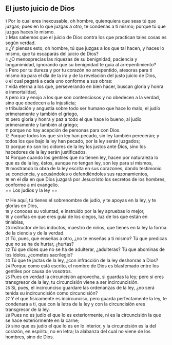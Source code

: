 == El justo juicio de Dios ==

{{anchor|1}} <small>1</small> Por lo cual eres inexcusable, oh hombre, quienquiera que seas tú que juzgas; pues en lo que juzgas a otro, te condenas a ti mismo; porque tú que juzgas haces lo mismo.<br>
{{anchor|2}} <small>2</small> Mas sabemos que el juicio de Dios contra los que practican tales cosas es según verdad.<br>
{{anchor|3}} <small>3</small> ¿Y piensas esto, oh hombre, tú que juzgas a los que tal hacen, y haces lo mismo, que tú escaparás del juicio de Dios?<br>
{{anchor|4}} <small>4</small> ¿O menosprecias las riquezas de su benignidad, paciencia y longanimidad, ignorando que su benignidad te guía al arrepentimiento?<br>
{{anchor|5}} <small>5</small> Pero por tu dureza y por tu corazón no arrepentido, atesoras para ti mismo ira para el día de la ira y de la revelación del justo juicio de Dios,<br>
{{anchor|6}} <small>6</small> el cual pagará a cada uno conforme a sus obras:<br>
{{anchor|7}} <small>7</small> vida eterna a los que, perseverando en bien hacer, buscan gloria y honra e inmortalidad,<br>
{{anchor|8}} <small>8</small> pero ira y enojo a los que son contenciosos y no obedecen a la verdad, sino que obedecen a la injusticia;<br>
{{anchor|9}} <small>9</small> tribulación y angustia sobre todo ser humano que hace lo malo, el judío primeramente y también el griego,<br>
{{anchor|10}} <small>10</small> pero gloria y honra y paz a todo el que hace lo bueno, al judío primeramente y también al griego;<br>
{{anchor|11}} <small>11</small> porque no hay acepción de personas para con Dios.<br>
{{anchor|12}} <small>12</small> Porque todos los que sin ley han pecado, sin ley también perecerán; y todos los que bajo la ley han pecado, por la ley serán juzgados;<br>
{{anchor|13}} <small>13</small> porque no son los oidores de la ley los justos ante Dios, sino los hacedores de la ley serán justificados.<br>
{{anchor|14}} <small>14</small> Porque cuando los gentiles que no tienen ley, hacen por naturaleza lo que es de la ley, éstos, aunque no tengan ley, son ley para sí mismos,<br>
{{anchor|15}} <small>15</small> mostrando la obra de la ley escrita en sus corazones, dando testimonio su conciencia, y acusándoles o defendiéndoles sus razonamientos,<br>
{{anchor|16}} <small>16</small> en el día en que Dios juzgará por Jesucristo los secretos de los hombres, conforme a mi evangelio.<br>
== Los judíos y la ley ==

{{anchor|17}} <small>17</small> He aquí, tú tienes el sobrenombre de judío, y te apoyas en la ley, y te glorías en Dios,<br>
{{anchor|18}} <small>18</small> y conoces su voluntad, e instruido por la ley apruebas lo mejor,<br>
{{anchor|19}} <small>19</small> y confías en que eres guía de los ciegos, luz de los que están en tinieblas,<br>
{{anchor|20}} <small>20</small> instructor de los indoctos, maestro de niños, que tienes en la ley la forma de la ciencia y de la verdad.<br>
{{anchor|21}} <small>21</small> Tú, pues, que enseñas a otro, ¿no te enseñas a ti mismo? Tú que predicas que no se ha de hurtar, ¿hurtas?<br>
{{anchor|22}} <small>22</small> Tú que dices que no se ha de adulterar, ¿adulteras? Tú que abominas de los ídolos, ¿cometes sacrilegio?<br>
{{anchor|23}} <small>23</small> Tú que te jactas de la ley, ¿con infracción de la ley deshonras a Dios?<br>
{{anchor|24}} <small>24</small> Porque como está escrito, el nombre de Dios es blasfemado entre los gentiles por causa de vosotros.<br>
{{anchor|25}} <small>25</small> Pues en verdad la circuncisión aprovecha, si guardas la ley; pero si eres transgresor de la ley, tu circuncisión viene a ser incircuncisión.<br>
{{anchor|26}} <small>26</small> Si, pues, el incircunciso guardare las ordenanzas de la ley, ¿no será tenida su incircuncisión como circuncisión?<br>
{{anchor|27}} <small>27</small> Y el que físicamente es incircunciso, pero guarda perfectamente la ley, te condenará a ti, que con la letra de la ley y con la circuncisión eres transgresor de la ley.<br>
{{anchor|28}} <small>28</small> Pues no es judío el que lo es exteriormente, ni es la circuncisión la que se hace exteriormente en la carne;<br>
{{anchor|29}} <small>29</small> sino que es judío el que lo es en lo interior, y la circuncisión es la del corazón, en espíritu, no en letra; la alabanza del cual no viene de los hombres, sino de Dios.<br>
